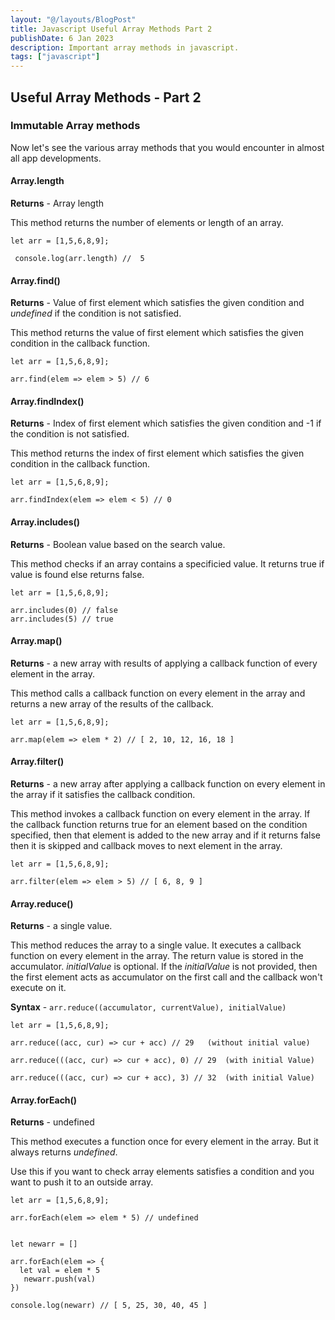 ```yaml
---
layout: "@/layouts/BlogPost"
title: Javascript Useful Array Methods Part 2
publishDate: 6 Jan 2023
description: Important array methods in javascript.
tags: ["javascript"]
---
```


## Useful Array Methods - Part 2

### Immutable Array methods

Now let's see the various array methods that you would encounter in almost all app developments.

#### Array.length

**Returns** - Array length

This method returns the number of elements or length of an array.

```
let arr = [1,5,6,8,9];

 console.log(arr.length) //  5

```

#### Array.find()

**Returns** - Value of first element which satisfies the given condition and _undefined_ if the condition is not satisfied.

This method returns the value of first element which satisfies the given condition in the callback function.

```
let arr = [1,5,6,8,9];

arr.find(elem => elem > 5) // 6

```

#### Array.findIndex()

**Returns** - Index of first element which satisfies the given condition and -1 if the condition is not satisfied.

This method returns the index of first element which satisfies the given condition in the callback function.

```
let arr = [1,5,6,8,9];

arr.findIndex(elem => elem < 5) // 0

```

#### Array.includes()

**Returns** - Boolean value based on the search value.

This method checks if an array contains a specificied value. It returns true if value is found else returns false.

```
let arr = [1,5,6,8,9];

arr.includes(0) // false
arr.includes(5) // true

```

#### Array.map()

**Returns** - a new array with results of applying a callback function of every element in the array.

This method calls a callback function on every element in the array and returns a new array of the results of the callback.

```
let arr = [1,5,6,8,9];

arr.map(elem => elem * 2) // [ 2, 10, 12, 16, 18 ]

```

#### Array.filter()

**Returns** - a new array after applying a callback function on every element in the array if it satisfies the callback condition.

This method invokes a callback function on every element in the array. If the callback function returns true for an element based on the condition specified, then that element is added to the new array and if it returns false then it is skipped and callback moves to next element in the array.

```
let arr = [1,5,6,8,9];

arr.filter(elem => elem > 5) // [ 6, 8, 9 ]

```

#### Array.reduce()

**Returns** - a single value.

This method reduces the array to a single value. It executes a callback function on every element in the array. The return value is stored in the accumulator. _initialValue_ is optional. If the _initialValue_ is not provided, then the first element acts as accumulator on the first call and the callback won't execute on it.

**Syntax** - `arr.reduce((accumulator, currentValue), initialValue)`

```
let arr = [1,5,6,8,9];

arr.reduce((acc, cur) => cur + acc) // 29   (without initial value)

arr.reduce(((acc, cur) => cur + acc), 0) // 29  (with initial Value)

arr.reduce(((acc, cur) => cur + acc), 3) // 32  (with initial Value)

```

#### Array.forEach()

**Returns** - undefined

This method executes a function once for every element in the array. But it always returns _undefined_.

Use this if you want to check array elements satisfies a condition and you want to push it to an outside array.

```
let arr = [1,5,6,8,9];

arr.forEach(elem => elem * 5) // undefined


let newarr = []

arr.forEach(elem => {
  let val = elem * 5
   newarr.push(val)
})

console.log(newarr) // [ 5, 25, 30, 40, 45 ]

```
